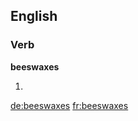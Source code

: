 ==English==

===Verb===
'''beeswaxes'''

# {{en-third-person singular of|beeswax}}

[[de:beeswaxes]]
[[fr:beeswaxes]]